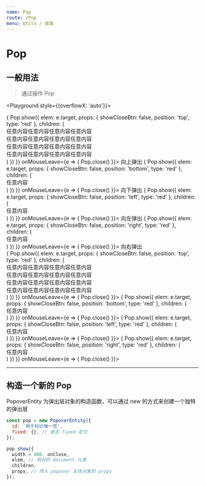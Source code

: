 ```yaml
---
name: Pop
route: /Pop
menu: Utils / 效率
---
```



# Pop

## 一般用法

> 通过操作 Pop

<PropsTable of={Popover} />

<Playground style={{overflowX: 'auto'}}>
  <div className="layout j-c-b" style={{width: '110%'}}>
    <span className="mr10 p10 flex bg_default" onMouseEnter={e => {
      Pop.show({
        elem: e.target,
        props: {
          showCloseBtn: false,
          position: 'top',
          type: 'red'
        },
        children: (
          <div className="p10">
            任意内容任意内容任意内容任意内容<br />
            任意内容任意内容任意内容任意内容<br />
            任意内容任意内容任意内容任意内容<br />
            任意内容任意内容任意内容任意内容<br />
          </div>
        )
      })
    }} onMouseLeave={e => {
      Pop.close()
    }}>
      向上弹出
    </span>
    <span className="mr10 p10 flex bg_default" onMouseEnter={e => {
      Pop.show({
        elem: e.target,
        props: {
          showCloseBtn: false,
          position: 'bottom',
          type: 'red'
        },
        children: (
          <div className="p10">任意内容</div>
        )
      })
    }} onMouseLeave={e => {
      Pop.close()
    }}>
      向下弹出
    </span>
    <span className="mr10 p10 flex bg_default" onMouseEnter={e => {
      Pop.show({
        elem: e.target,
        props: {
          showCloseBtn: false,
          position: 'left',
          type: 'red'
        },
        children: (
          <div className="p10">任意内容</div>
        )
      })
    }} onMouseLeave={e => {
      Pop.close()
    }}>
      向左弹出
    </span>
    <span className="mr10 p10 flex bg_default" onMouseEnter={e => {
      Pop.show({
        elem: e.target,
        props: {
          showCloseBtn: false,
          position: 'right',
          type: 'red'
        },
        children: (
          <div className="p10">任意内容</div>
        )
      })
    }} onMouseLeave={e => {
      Pop.close()
    }}>
      向右弹出
    </span>
  </div>
</Playground>

<Playground>
  <div>
    <span className="mr10 bg_default" onMouseEnter={e => {
      Pop.show({
        elem: e.target,
        props: {
          showCloseBtn: false,
          position: 'top',
          type: 'red'
        },
        children: (
          <div className="p10">
            任意内容任意内容任意内容任意内容<br />
            任意内容任意内容任意内容任意内容<br />
            任意内容任意内容任意内容任意内容<br />
            任意内容任意内容任意内容任意内容<br />
          </div>
        )
      })
    }} onMouseLeave={e => {
      Pop.close()
    }}>
      <Icon n="blind" />
    </span>
    <span className="mr10 bg_default" onMouseEnter={e => {
      Pop.show({
        elem: e.target,
        props: {
          showCloseBtn: false,
          position: 'bottom',
          type: 'red'
        },
        children: (
          <div className="p10">任意内容</div>
        )
      })
    }} onMouseLeave={e => {
      Pop.close()
    }}>
      <Icon n="baby" />
    </span>
    <span className="mr10 bg_default" onMouseEnter={e => {
      Pop.show({
        elem: e.target,
        props: {
          showCloseBtn: false,
          position: 'left',
          type: 'red'
        },
        children: (
          <div className="p10">任意内容</div>
        )
      })
    }} onMouseLeave={e => {
      Pop.close()
    }}>
      <Icon n="bible" />
    </span>
    <span className="mr10 bg_default" onMouseEnter={e => {
      Pop.show({
        elem: e.target,
        props: {
          showCloseBtn: false,
          position: 'right',
          type: 'red'
        },
        children: (
          <div className="p10">任意内容</div>
        )
      })
    }} onMouseLeave={e => {
      Pop.close()
    }}>
      <Icon n="bicycle" />
    </span>
  </div>
</Playground>

-------

## 构造一个新的 Pop

PopoverEntity 为弹出层对象的构造函数，可以通过 new 的方式来创建一个独特的弹出层

```js static
const pop = new PopoverEntity({
  id: '用于标识唯一性',
  fixed: {}, // 是否 fixed 定位
});

pop.show({
  width = 400, onClose,
  elem, // 相对的 document 元素
  children,
  props, // 传入 popover 实体对象的 props
});
```
